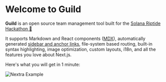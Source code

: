 # Welcome to Guild

**Guild** is an open source team management tool built for the [Solana Riptide Hackathon 🚀](https://solana.com/riptide)

It supports Markdown and React components ([MDX](/features/mdx)), automatically generated [sidebar and anchor links](/get-started#sidebar-and-anchor-links), file-system based routing, built-in syntax highlighting, image optimization, custom layouts, i18n, and all the features you love about Next.js.

Here's what you will get in 1 minute:

<Bleed>![Nextra Example](../public/demo.png)</Bleed>
